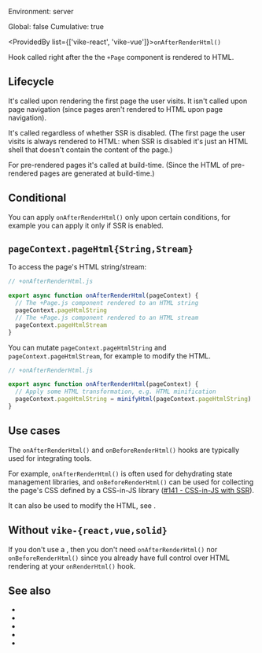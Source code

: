 
Environment: server  
<Link href="/config#global">Global</Link>: false  
<Link href="/config#cumulative">Cumulative</Link>: true  

<ProvidedBy list={['vike-react', 'vike-vue']}>`onAfterRenderHtml()`</ProvidedBy>

Hook called right after the <Link href="/Page">the `+Page` component</Link> is rendered to HTML.


## Lifecycle

It's called upon rendering the first page the user visits. It isn't called upon page navigation (since pages aren't rendered to HTML upon page navigation).

It's called regardless of whether <Link href="/ssr">SSR</Link> is disabled. (The first page the user visits is always rendered to HTML: when SSR is disabled it's just an HTML shell that doesn't contain the content of the page.)

For <Link href="/pre-rendering">pre-rendered pages</Link> it's called at build-time. (Since the HTML of pre-rendered pages are generated at build-time.)



## Conditional

You can apply `onAfterRenderHtml()` only upon certain conditions, for example you can <Link href="/pageContext#can-i-check-whether-ssr-is-enabled">apply it only if SSR is enabled</Link>.


## `pageContext.pageHtml{String,Stream}`

To access the page's HTML string/stream:

```js
// +onAfterRenderHtml.js

export async function onAfterRenderHtml(pageContext) {
  // The +Page.js component rendered to an HTML string
  pageContext.pageHtmlString
  // The +Page.js component rendered to an HTML stream
  pageContext.pageHtmlStream
}
```

You can mutate `pageContext.pageHtmlString` and `pageContext.pageHtmlStream`, for example to modify the HTML.

```js
// +onAfterRenderHtml.js

export async function onAfterRenderHtml(pageContext) {
  // Apply some HTML transformation, e.g. HTML minification
  pageContext.pageHtmlString = minifyHtml(pageContext.pageHtmlString)
}
```


## Use cases

The `onAfterRenderHtml()` and <Link href="/onBeforeRenderHtml">`onBeforeRenderHtml()`</Link> hooks are typically used for integrating tools.

For example, `onAfterRenderHtml()` is often used for dehydrating state management libraries, and `onBeforeRenderHtml()` can be used for collecting the page's CSS defined by a CSS-in-JS library ([#141 - CSS-in-JS with SSR](https://github.com/vikejs/vike-vue/issues/141)).

It can also be used to modify the HTML, see <Link href="#pagecontext-pagehtml-string-stream" />.


## Without `vike-{react,vue,solid}`

If you don't use a <UiFrameworkExtension />, then you don't need `onAfterRenderHtml()` nor <Link href="/onBeforeRenderHtml">`onBeforeRenderHtml()`</Link> since you already have full control over HTML rendering at your <Link href="/onRenderHtml">`onRenderHtml()`</Link> hook.


## See also

- <Link href="/onBeforeRenderHtml"/>
- <Link href="/onRenderHtml"/>
- <Link href="/onBeforeRenderClient"/>
- <Link href="/onAfterRenderClient"/>
- <Link href="/hooks"/>
